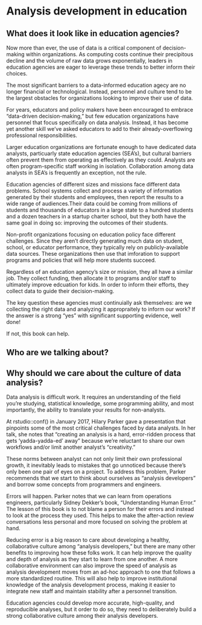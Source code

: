 # Analysis development in education

## What does it look like in education agencies?

Now more than ever, the use of data is a critical component of decision-making within organizations. As computing costs continue their precipitous decline and the volume of raw data grows exponentially, leaders in education agencies are eager to leverage these trends to better inform their choices.

The most significant barriers to a data-informed education agecy are no longer financial or technological. Instead, personnel and culture tend to be the largest obstacles for organizations looking to improve their use of data.

For years, educators and policy makers have been encouraged to embrace "data-driven decision-making," but few education organizations have personnel that focus specifically on data analysis. Instead, it has become yet another skill we've asked educators to add to their already-overflowing professional responsibilities. 

Larger education organizations are fortunate enough to have dedicated data analysts, particuarly state education agencies (SEA's), but cultural barriers often prevent them from operating as effectively as they could. Analysts are often program-specific staff working in isolation. Collaboration among data analysts in SEA's is frequently an exception, not the rule.

Education agencies of different sizes and missions face different data problems. School systems collect and process a variety of information generated by their students and employees, then report the results to a wide range of audiences.Their data could be coming from millions of students and thousands of educators in a large state to a hundred students and a dozen teachers in a startup charter school, but they both have the same goal in doing so: improving the outcomes of their students. 

Non-profit organizations focusing on education policy face different challenges. Since they aren't directly generating much data on student, school, or educator performance, they typically rely on publicly-available data sources. These organizations then use that imforation to support programs and policies that will help more students succeed. 

Regardless of an education agency's size or mission, they all have a similar job. They collect funding, then allocate it to programs and/or staff to ultimately improve edcuation for kids. In order to inform their efforts, they collect data to guide their decision-making. 

The key question these agencies must continuially ask themselves: are we collecting the right data and analyzing it appropraitely to inform our work? If the answer is a strong "yes" with significant supporting evidence, well done!

If not, this book can help.

## Who are we talking about?



## Why should we care about the culture of data analysis?

Data analysis is difficult work. It requires an understanding of the field you're studying, statistical knowledge, some programming ability, and most importantly, the ability to translate your results for non-analysts.

At rstudio::conf() in January 2017, Hilary Parker gave a presentation that pinpoints some of the most critical challenges faced by data analysts. In her talk, she notes that "creating an analysis is a hard, error-ridden process that gets 'yadda-yadda-ed' away" because we're reluctant to share our own workflows and/or limit another analyst's "creativity." 

These norms between analyst can not only limit their own professional growth, it inevitably leads to mistakes that go unnoticed because there's only been one pair of eyes on a project. To address this problem, Parker recommends that we start to think about ourselves as "analysis developers" and borrow some concepts from programmers and engineers.

Errors will happen. Parker notes that we can learn from operations engineers, particularly Sidney Dekker's book, "Understanding Human Error." The lesson of this book is to not blame a person for their errors and instead to look at the process they used. This helps to make the after-action review conversations less personal and more focused on solving the problem at hand.

Reducing error is a big reason to care about developing a healthy, collaborative culture among "analysis developers," but there are many other benefits to improving how these folks work. It can help improve the quality and depth of analysis as they start to learn from one another. A more collaborative environment can also improve the speed of analysis as analysis development moves from an ad-hoc approach to one that follows a more standardized routine. This will also help to improve institutional knowledge of the analysis development process, making it easier to integrate new staff and maintain stability after a personnel transition. 

Education agencies could develop more accurate, high-quality, and reproducible analyses, but it order to do so, they need to deliberately build a strong collaborative culture among their analysis developers.

